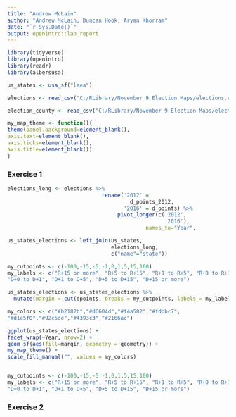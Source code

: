 ---
title: "Andrew McLain"
author: "Andrew McLain, Duncan Hook, Aryan Khorram"
date: "`r Sys.Date()`"
output: openintro::lab_report
---

```{r load-packages, message=FALSE}
library(tidyverse)
library(openintro)
library(readr)
library(albersusa)

us_states <- usa_sf("laea")

elections <- read_csv("C:/RLibrary/November 9 Election Maps/elections.csv")

election_county <- read_csv("C:/RLibrary/November 9 Election Maps/election_county.csv")

my_map_theme <- function(){
theme(panel.background=element_blank(),
axis.text=element_blank(),
axis.ticks=element_blank(),
axis.title=element_blank())
}

```

### Exercise 1


```{r exercise1}
elections_long <- elections %>% 
                              rename('2012' =
                                       d_points_2012,
                                     '2016' = d_points) %>%
                                   pivot_longer(c('2012',
                                                  '2016'),
                                            names_to="Year",                                  values_to="dpoints")

us_states_elections <- left_join(us_states, 
                                 elections_long,
                                 c("name"="state")) 

my_cutpoints <- c(-100,-15,-5,-1,0,1,5,15,100)
my_labels <- c("R+15 or more", "R+5 to R+15", "R+1 to R+5", "R+0 to R+1",
"D+0 to D+1", "D+1 to D+5", "D+5 to D+15", "D+15 or more")

us_states_elections <- us_states_elections %>%
  mutate(margin = cut(dpoints, breaks = my_cutpoints, labels = my_labels))

my_colors <- c("#b2182b","#d6604d","#f4a582","#fddbc7",
"#d1e5f0","#92c5de","#4393c3","#2166ac")

ggplot(us_states_elections) +
facet_wrap(~Year, nrow=2) +
geom_sf(aes(fill=margin, geometry = geometry)) +
my_map_theme() +
scale_fill_manual("", values = my_colors) 


my_cutpoints <- c(-100,-15,-5,-1,0,1,5,15,100)
my_labels <- c("R+15 or more", "R+5 to R+15", "R+1 to R+5", "R+0 to R+1",
"D+0 to D+1", "D+1 to D+5", "D+5 to D+15", "D+15 or more")
```

### Exercise 2


```{r exercise2a}

```

```{r exercise2b}
```

```{r exercise2c}
```


